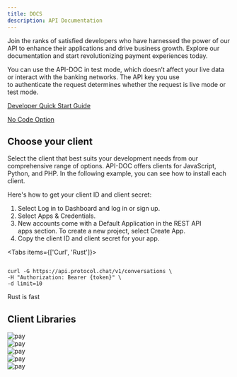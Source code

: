 ```yaml
---
title: DOCS
description: API Documentation
---
```



Join the ranks of satisfied developers who have harnessed the power of our  API to enhance their applications and drive business growth. Explore our documentation and start revolutionizing payment experiences today.

You can use the API-DOC in test mode, which doesn’t affect your live data or interact with the banking networks. The API key you use to authenticate the request determines whether the request is live mode or test mode.


<DocCards>
<DocCard bgColor='#AFF4B7' title='Getting started ' content='Embark on your payment processing journey with ease by following these simple steps to get started with our Payment API. '>
 <p className="text-[#1E1147]"><a href="http://localhost:3000/api-docs/start/quick">Developer Quick Start Guide</a></p>
</DocCard>
<DocCard bgColor='#AFF4B7' title='Not a developer? ' content='Explore our no-code option to get started with API-DOC and do more with our API-DOC account '>
 <p className="text-[#1E1147]"><a href="http://localhost:3000/api-docs/start/quick">No Code Option</a></p>
</DocCard>
</DocCards>



## Choose your client

Select the client that best suits your development needs from our comprehensive range of options. API-DOC offers clients for JavaScript, Python, and PHP. In the following example, you can see how to install each client.

Here's how to get your client ID and client secret:

1. Select Log in to Dashboard and log in or sign up.
2. Select Apps & Credentials.
3. New accounts come with a Default Application in the REST API apps section. To create a new project, select Create App.
4. Copy the client ID and client secret for your app.


<Tabs items={['Curl', 'Rust']}>
  <Tab value="Curl" >
  ```shell 

curl -G https://api.protocol.chat/v1/conversations \
  -H "Authorization: Bearer {token}" \
  -d limit=10

```
</Tab>
  <Tab value="Rust">Rust is fast</Tab>
</Tabs>


## Client Libraries


<div className='grid  md:grid-cols-2 xl:grid-cols-3 gap-2'>
<div className="bg-white shadow  p-2 flex items-start gap-2 h-[250px]">

<Image src={rubby} alt="pay" width={30} height={30}/>
<DocCard title='Rubby' content='A dynamic, open source programming language with a focus on simplicity and productivity'>
</DocCard>
</div>

<div className="bg-white shadow  p-2 flex items-start gap-2 h-[250px]">

<Image src={php} alt="pay" width={30} height={30}/>
<DocCard title='Php' content='A dynamic, open source programming language with a focus on simplicity and productivity'>
</DocCard>
</div>
<div className="bg-white shadow  p-2 flex items-start gap-2 h-[250px]">

<Image src={js} alt="pay" width={30} height={30}/>
<DocCard title='Nodejs' content='A dynamic, open source programming language with a focus on simplicity and productivity'>
</DocCard>
</div>
<div className="bg-white shadow  p-2 flex items-start gap-2 h-[250px]">

<Image src={python} alt="pay" width={30} height={30}/>
<DocCard title='Python' content='A dynamic, open source programming language with a focus on simplicity and productivity'>
</DocCard>
</div>
<div className="bg-white shadow  p-2 flex items-start gap-2 h-[250px]">

<Image src={go} alt="pay" width={30} height={30}/>
<DocCard title='GO' content='A dynamic, open source programming language with a focus on simplicity and productivity'>
</DocCard>
</div>
</div>
